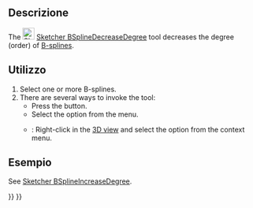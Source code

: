 <languages/>

{{Docnav
|[[Sketcher_BSplineIncreaseDegree|Increase B-spline degree]]
|[[Sketcher_BSplineIncreaseKnotMultiplicity|Increase knot multiplicity]]
|[[Sketcher_Workbench|Sketcher]]
|IconL=Sketcher_BSplineIncreaseDegree.svg
|IconR=Sketcher_BSplineIncreaseKnotMultiplicity.svg
|IconC=Workbench_Sketcher.svg
}}

{{GuiCommand
|Name=Sketcher BSplineDecreaseDegree
|MenuLocation=Sketch → Sketcher B-spline tools → Decrease B-spline degree
|Workbenches=[[Sketcher_Workbench|Sketcher]]
|Version=0.19
|SeeAlso=[[Sketcher_BSplineIncreaseDegree|Sketcher BSplineIncreaseDegree]]
}}

<span id="Description"></span>
==Descrizione==

The [[Image:Sketcher_BSplineDecreaseDegree.svg|24px]] [[Sketcher_BSplineDecreaseDegree|Sketcher BSplineDecreaseDegree]]  tool decreases the degree (order) of [[B-Splines|B-splines]].

<span id="Usage"></span>
==Utilizzo==

# Select one or more B-splines.
# There are several ways to invoke the tool:
#* Press the {{Button|[[Image:Sketcher_BSplineDecreaseDegree.svg|16px]] [[Sketcher_BSplineDecreaseDegree|Decrease B-spline degree]]}} button.
#* Select the {{MenuCommand|Sketch → Sketcher B-spline tools → [[Image:Sketcher_BSplineDecreaseDegree.svg|16px]] Decrease B-spline degree}} option from the menu.
#* {{Version|1.0}}: Right-click in the [[3D_view|3D view]] and select the {{MenuCommand|[[Image:Sketcher_BSplineDecreaseDegree.svg|16px]] Decrease B-spline degree}} option from the context menu.

<span id="Example"></span>
==Esempio==

See [[Sketcher_BSplineIncreaseDegree#Example|Sketcher BSplineIncreaseDegree]].


{{Docnav
|[[Sketcher_BSplineIncreaseDegree|Increase B-spline degree]]
|[[Sketcher_BSplineIncreaseKnotMultiplicity|Increase knot multiplicity]]
|[[Sketcher_Workbench|Sketcher]]
|IconL=Sketcher_BSplineIncreaseDegree.svg
|IconR=Sketcher_BSplineIncreaseKnotMultiplicity.svg
|IconC=Workbench_Sketcher.svg
}}

{{Sketcher Tools navi{{#translation:}}}}
{{Userdocnavi{{#translation:}}}}